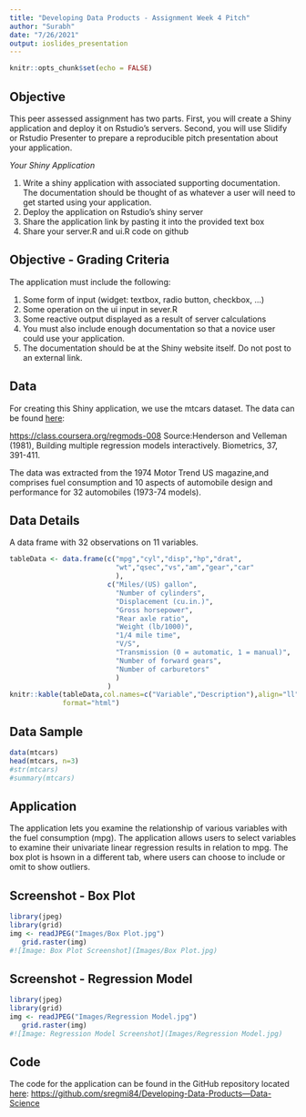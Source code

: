 ---
title: "Developing Data Products - Assignment Week 4 Pitch"
author: "Surabh"
date: "7/26/2021"
output: ioslides_presentation
---

```{r setup, include=FALSE}
knitr::opts_chunk$set(echo = FALSE)
```
## Objective
This peer assessed assignment has two parts. First, you will create a Shiny application and deploy it on Rstudio's servers. Second, you will use Slidify or Rstudio Presenter to prepare a reproducible pitch presentation about your application.

*Your Shiny Application*

1. Write a shiny application with associated supporting documentation. The documentation should be thought of as whatever a user will need to get started using your application.
2. Deploy the application on Rstudio's shiny server
3. Share the application link by pasting it into the provided text box
4. Share your server.R and ui.R code on github

## Objective - Grading Criteria
The application must include the following:

1. Some form of input (widget: textbox, radio button, checkbox, ...)
2. Some operation on the ui input in sever.R
3. Some reactive output displayed as a result of server calculations
4. You must also include enough documentation so that a novice user could use your application.
5. The documentation should be at the Shiny website itself. Do not post to an external link.

## Data

For creating this Shiny application, we use the mtcars dataset.
The data can be found [here](https://class.coursera.org/regmods-008):

[https://class.coursera.org/regmods-008](https://class.coursera.org/regmods-008)
Source:Henderson and Velleman (1981), Building multiple regression models interactively. Biometrics, 37, 391-411.

The data was extracted from the 1974 Motor Trend US magazine,and comprises fuel consumption and 10 aspects of automobile design and performance for 32 automobiles (1973-74 models).

## Data Details
A data frame with 32 observations on 11 variables.

```{r, echo= FALSE}
tableData <- data.frame(c("mpg","cyl","disp","hp","drat",
                          "wt","qsec","vs","am","gear","car"
                          ),
                        c("Miles/(US) gallon",
                          "Number of cylinders",
                          "Displacement (cu.in.)",
                          "Gross horsepower",
                          "Rear axle ratio",
                          "Weight (lb/1000)",
                          "1/4 mile time",
                          "V/S",
                          "Transmission (0 = automatic, 1 = manual)",
                          "Number of forward gears",
                          "Number of carburetors"
                          )
                        )
knitr::kable(tableData,col.names=c("Variable","Description"),align="ll",
             format="html")
```

## Data Sample
```{r, echo = TRUE}
data(mtcars)
head(mtcars, n=3)
#str(mtcars)
#summary(mtcars)
```

## Application
The application lets you examine the relationship of various variables with the fuel consumption (mpg). The application allows users to select variables to examine their univariate linear regression results in relation to mpg. The box plot is hsown in a different tab, where users can choose to include or omit to show outliers.

## Screenshot - Box Plot
```{r fig.width=8,fit.height=4, echo=FALSE}
library(jpeg)
library(grid)
img <- readJPEG("Images/Box Plot.jpg")
   grid.raster(img)
#![Image: Box Plot Screenshot](Images/Box Plot.jpg)
```

## Screenshot - Regression Model
```{r fig.width=8,fit.height=4, echo=FALSE}
library(jpeg)
library(grid)
img <- readJPEG("Images/Regression Model.jpg")
   grid.raster(img)
#![Image: Regression Model Screenshot](Images/Regression Model.jpg)
```

## Code
The code for the application can be found in the GitHub repository located [here](https://github.com/sregmi84/Developing-Data-Products---Data-Science):
[https://github.com/sregmi84/Developing-Data-Products---Data-Science](https://github.com/sregmi84/Developing-Data-Products---Data-Science)
